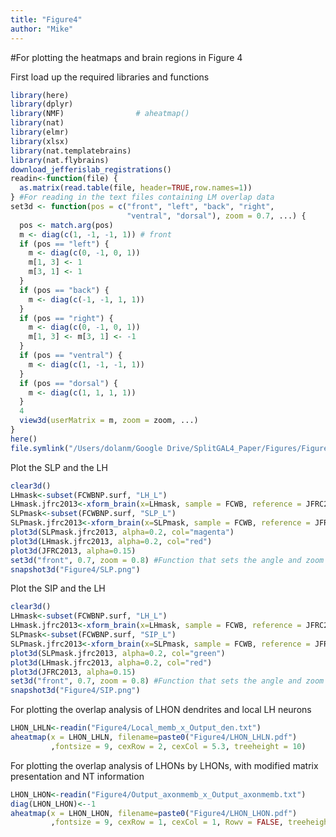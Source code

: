 ```yaml
---
title: "Figure4"
author: "Mike"
---
```

#For plotting the heatmaps and brain regions in Figure 4

First load up the required libraries and functions
```r
library(here)
library(dplyr)
library(NMF)                # aheatmap()
library(nat)
library(elmr)
library(xlsx)
library(nat.templatebrains)
library(nat.flybrains)
download_jefferislab_registrations()
readin<-function(file) {
  as.matrix(read.table(file, header=TRUE,row.names=1))
} #For reading in the text files containing LM overlap data 
set3d <- function(pos = c("front", "left", "back", "right",
                          "ventral", "dorsal"), zoom = 0.7, ...) {
  pos <- match.arg(pos)
  m <- diag(c(1, -1, -1, 1)) # front
  if (pos == "left") {
    m <- diag(c(0, -1, 0, 1))
    m[1, 3] <- 1
    m[3, 1] <- 1
  }
  if (pos == "back") {
    m <- diag(c(-1, -1, 1, 1))
  }
  if (pos == "right") {
    m <- diag(c(0, -1, 0, 1))
    m[1, 3] <- m[3, 1] <- -1
  }
  if (pos == "ventral") {
    m <- diag(c(1, -1, -1, 1))
  }
  if (pos == "dorsal") {
    m <- diag(c(1, 1, 1, 1))
  }
  4
  view3d(userMatrix = m, zoom = zoom, ...)
}
here()
file.symlink("/Users/dolanm/Google Drive/SplitGAL4_Paper/Figures/Figure4", here())
```

Plot the SLP and the LH 
```r
clear3d()
LHmask<-subset(FCWBNP.surf, "LH_L")
LHmask.jfrc2013<-xform_brain(x=LHmask, sample = FCWB, reference = JFRC2013)
SLPmask<-subset(FCWBNP.surf, "SLP_L")
SLPmask.jfrc2013<-xform_brain(x=SLPmask, sample = FCWB, reference = JFRC2013)
plot3d(SLPmask.jfrc2013, alpha=0.2, col="magenta")
plot3d(LHmask.jfrc2013, alpha=0.2, col="red")
plot3d(JFRC2013, alpha=0.15)
set3d("front", 0.7, zoom = 0.8) #Function that sets the angle and zoom 
snapshot3d("Figure4/SLP.png")
```

Plot the SIP and the LH 
```r
clear3d()
LHmask<-subset(FCWBNP.surf, "LH_L")
LHmask.jfrc2013<-xform_brain(x=LHmask, sample = FCWB, reference = JFRC2013)
SLPmask<-subset(FCWBNP.surf, "SIP_L")
SLPmask.jfrc2013<-xform_brain(x=SLPmask, sample = FCWB, reference = JFRC2013)
plot3d(SLPmask.jfrc2013, alpha=0.2, col="green")
plot3d(LHmask.jfrc2013, alpha=0.2, col="red")
plot3d(JFRC2013, alpha=0.15)
set3d("front", 0.7, zoom = 0.8) #Function that sets the angle and zoom 
snapshot3d("Figure4/SIP.png")
```

For plotting the overlap analysis of LHON dendrites and local LH neurons  
```r
LHON_LHLN<-readin("Figure4/Local_memb_x_Output_den.txt")
aheatmap(x = LHON_LHLN, filename=paste0("Figure4/LHON_LHLN.pdf")
         ,fontsize = 9, cexRow = 2, cexCol = 5.3, treeheight = 10)
```

For plotting the overlap analysis of LHONs by LHONs, with modified matrix presentation and NT information 
```r
LHON_LHON<-readin("Figure4/Output_axonmemb_x_Output_axonmemb.txt")
diag(LHON_LHON)<--1
aheatmap(x = LHON_LHON, filename=paste0("Figure4/LHON_LHON.pdf")
         ,fontsize = 9, cexRow = 1, cexCol = 1, Rowv = FALSE, treeheight = 10)
```

